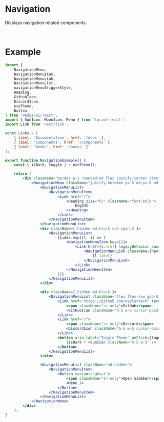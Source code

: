 
<Head>
  <title>Navigation | EdgeUI</title>
</Head>

# Navigation

Displays navigation related components.

<NavigationExample />
<br />

# Example

```jsx
import {
    NavigationMenu,
    NavigationMenuItem,
    NavigationMenuLink,
    NavigationMenuList,
    navigationMenuTriggerStyle,
    Heading,
    GitHubIcon,
    DiscordIcon,
    useTheme,
    Button
} from '@edge-ui/react';
import { SunIcon, MoonIcon, Menu } from 'lucide-react';
import Link from 'next/link';

const Links = [
    { label: 'Documentation', href: '/docs' },
    { label: 'Components', href: '/components' },
    { label: 'Hooks', href: '/hooks' }
];

export function NavigationExample() {
    const { isDark, toggle } = useTheme();

    return (
        <div className="border p-3 rounded-md flex justify-center items-center">
            <NavigationMenu className="justify-between px-5 md:px-0 md:justify-center grid grid-flow-col md:grid-cols-4 py-5 border-b-[1.5px] shadow-sm w-full">
                <NavigationMenuList>
                    <NavigationMenuItem>
                        <Link href="/">
                            <Heading size="h3" className="font-bold">
                                EdgeUI
                            </Heading>
                        </Link>
                    </NavigationMenuItem>
                </NavigationMenuList>
                <div className={`hidden md:block col-span-2`}>
                    <NavigationMenuList>
                        {Links.map((l, i) => (
                            <NavigationMenuItem key={i}>
                                <Link href={l.href} legacyBehavior passHref>
                                    <NavigationMenuLink className={navigationMenuTriggerStyle()}>
                                        {l.label}
                                    </NavigationMenuLink>
                                </Link>
                            </NavigationMenuItem>
                        ))}
                    </NavigationMenuList>
                </div>

                <div className={`hidden md:block`}>
                    <NavigationMenuList className="flex flex-row gap-5">
                        <Link href="https://github.com/neplextech" target="_blank">
                            <span className="sr-only">GitHub</span>
                            <GitHubIcon className="h-5 w-5 cursor-pointer" />
                        </Link>
                        <Link href="/">
                            <span className="sr-only">Discord</span>
                            <DiscordIcon className="h-5 w-5 cursor-pointer" />
                        </Link>
                        <button aria-label="Toggle Theme" onClick={toggle}>
                            {isDark ? <SunIcon className="h-5 w-5" /> : <MoonIcon className="h-5 w-5" />}
                        </button>
                    </NavigationMenuList>
                </div>

                <NavigationMenuList className="md:hidden">
                    <NavigationMenuItem>
                        <Button variant="ghost">
                            <span className="sr-only">Open Sidebar</span>
                            <Menu />
                        </Button>
                    </NavigationMenuItem>
                </NavigationMenuList>
            </NavigationMenu>
        </div>
    );
}
```
